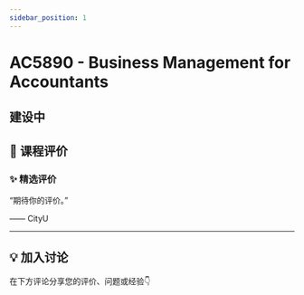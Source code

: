 ```yaml
---
sidebar_position: 1
---
```



# AC5890 - Business Management for Accountants

## 建设中

## **💬 课程评价**

### ✨ **精选评价**
<div className={commentStyles.commentBox}>
    <p className={commentStyles.commentText}>
        “期待你的评价。”
    </p>
    <p className={commentStyles.commentAuthor}>—— CityU</p>
</div>

---

## **💡 加入讨论**

在下方评论分享您的评价、问题或经验👇
<Utterances />
